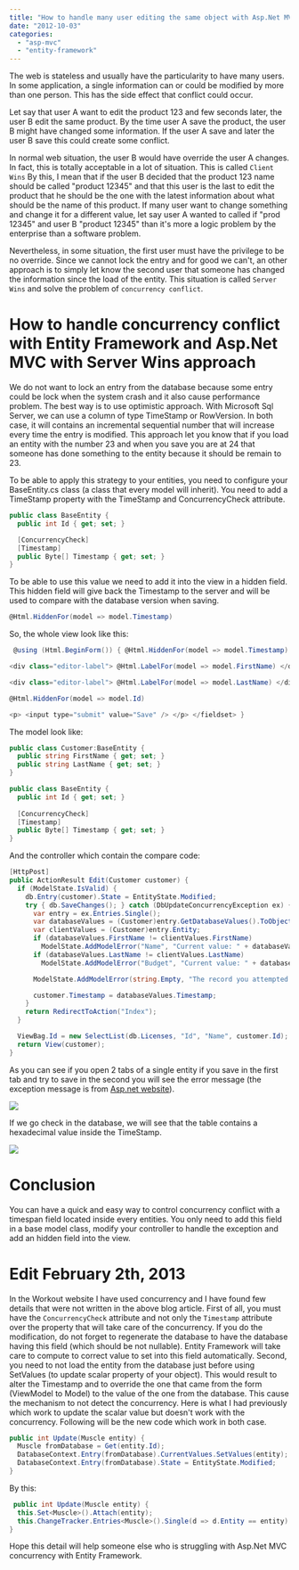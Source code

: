 ```yaml
---
title: "How to handle many user editing the same object with Asp.Net MVC and Entity Framework"
date: "2012-10-03"
categories: 
  - "asp-mvc"
  - "entity-framework"
---
```


The web is stateless and usually have the particularity to have many users. In some application, a single information can or could be modified by more than one person. This has the side effect that conflict could occur.

Let say that user A want to edit the product 123 and few seconds later, the user B edit the same product. By the time user A save the product, the user B might have changed some information. If the user A save and later the user B save this could create some conflict.

In normal web situation, the user B would have override the user A changes. In fact, this is totally acceptable in a lot of situation. This is called `Client Wins` By this, I mean that if the user B decided that the product 123 name should be called "product 12345" and that this user is the last to edit the product that he should be the one with the latest information about what should be the name of this product. If many user want to change something and change it for a different value, let say user A wanted to called if "prod 12345" and user B "product 12345" than it's more a logic problem by the enterprise than a software problem.

Nevertheless, in some situation, the first user must have the privilege to be no override. Since we cannot lock the entry and for good we can't, an other approach is to simply let know the second user that someone has changed the information since the load of the entity. This situation is called `Server Wins` and solve the problem of `concurrency conflict`.

# How to handle concurrency conflict with Entity Framework and Asp.Net MVC with Server Wins approach

We do not want to lock an entry from the database because some entry could be lock when the system crash and it also cause performance problem. The best way is to use optimistic approach. With Microsoft Sql Server, we can use a column of type TimeStamp or RowVersion. In both case, it will contains an incremental sequential number that will increase every time the entry is modified. This approach let you know that if you load an entity with the number 23 and when you save you are at 24 that someone has done something to the entity because it should be remain to 23.

To be able to apply this strategy to your entities, you need to configure your BaseEntity.cs class (a class that every model will inherit). You need to add a TimeStamp property with the TimeStamp and ConcurrencyCheck attribute.

```csharp
public class BaseEntity { 
  public int Id { get; set; }

  [ConcurrencyCheck] 
  [Timestamp] 
  public Byte[] Timestamp { get; set; } 
} 
```

To be able to use this value we need to add it into the view in a hidden field. This hidden field will give back the Timestamp to the server and will be used to compare with the database version when saving.


```csharp
@Html.HiddenFor(model => model.Timestamp) 
```

So, the whole view look like this: 

```csharp
 @using (Html.BeginForm()) { @Html.HiddenFor(model => model.Timestamp) @Html.ValidationSummary(true) <fieldset> <legend>Customer</legend>

<div class="editor-label"> @Html.LabelFor(model => model.FirstName) </div> <div class="editor-field"> @Html.EditorFor(model => model.FirstName) @Html.ValidationMessageFor(model => model.FirstName) </div>

<div class="editor-label"> @Html.LabelFor(model => model.LastName) </div> <div class="editor-field"> @Html.EditorFor(model => model.LastName) @Html.ValidationMessageFor(model => model.LastName) </div>

@Html.HiddenFor(model => model.Id)

<p> <input type="submit" value="Save" /> </p> </fieldset> } 
```

The model look like:


```csharp
public class Customer:BaseEntity { 
  public string FirstName { get; set; } 
  public string LastName { get; set; } 
} 

public class BaseEntity { 
  public int Id { get; set; } 
  
  [ConcurrencyCheck]
  [Timestamp] 
  public Byte[] Timestamp { get; set; } 
} 
```

And the controller which contain the compare code: 

```csharp
[HttpPost] 
public ActionResult Edit(Customer customer) { 
  if (ModelState.IsValid) { 
    db.Entry(customer).State = EntityState.Modified; 
    try { db.SaveChanges(); } catch (DbUpdateConcurrencyException ex) { 
      var entry = ex.Entries.Single(); 
      var databaseValues = (Customer)entry.GetDatabaseValues().ToObject(); 
      var clientValues = (Customer)entry.Entity; 
      if (databaseValues.FirstName != clientValues.FirstName) 
        ModelState.AddModelError("Name", "Current value: " + databaseValues.FirstName); 
      if (databaseValues.LastName != clientValues.LastName) 
        ModelState.AddModelError("Budget", "Current value: " + databaseValues.LastName);

      ModelState.AddModelError(string.Empty, "The record you attempted to edit " + "was modified by another user after you got the original value. The " + "edit operation was canceled and the current values in the database " + "have been displayed. If you still want to edit this record, click " + "the Save button again. Otherwise click the Back to List hyperlink.");

      customer.Timestamp = databaseValues.Timestamp; 
    } 
    return RedirectToAction("Index"); 
  }

  ViewBag.Id = new SelectList(db.Licenses, "Id", "Name", customer.Id); 
  return View(customer); 
} 
```

As you can see if you open 2 tabs of a single entity if you save in the first tab and try to save in the second you will see the error message (the exception message is from [Asp.net website](http://www.asp.net/mvc/tutorials/getting-started-with-ef-using-mvc/handling-concurrency-with-the-entity-framework-in-an-asp-net-mvc-application)).

![](images/concurrencyException-400x382.png)

If we go check in the database, we will see that the table contains a hexadecimal value inside the TimeStamp.

![](images/timstampdatabase.png)

# Conclusion

You can have a quick and easy way to control concurrency conflict with a timespan field located inside every entities. You only need to add this field in a base model class, modify your controller to handle the exception and add an hidden field into the view.

# Edit February 2th, 2013

In the Workout website I have used concurrency and I have found few details that were not written in the above blog article. First of all, you must have the `ConcurrencyCheck` attribute and not only the `Timestamp` attribute over the property that will take care of the concurrency. If you do the modification, do not forget to regenerate the database to have the database having this field (which should be not nullable). Entity Framework will take care to compute to correct value to set into this field automatically. Second, you need to not load the entity from the database just before using SetValues (to update scalar property of your object). This would result to alter the Timestamp and to override the one that came from the form (ViewModel to Model) to the value of the one from the database. This cause the mechanism to not detect the concurrency. Here is what I had previously which work to update the scalar value but doesn't work with the concurrency. Following will be the new code which work in both case.


```csharp
public int Update(Muscle entity) { 
  Muscle fromDatabase = Get(entity.Id); 
  DatabaseContext.Entry(fromDatabase).CurrentValues.SetValues(entity); 
  DatabaseContext.Entry(fromDatabase).State = EntityState.Modified; 
} 
``` 

By this: 

```csharp
 public int Update(Muscle entity) { 
  this.Set<Muscle>().Attach(entity); 
  this.ChangeTracker.Entries<Muscle>().Single(d => d.Entity == entity).State = EntityState.Modified; 
} 
```

Hope this detail will help someone else who is struggling with Asp.Net MVC concurrency with Entity Framework.
